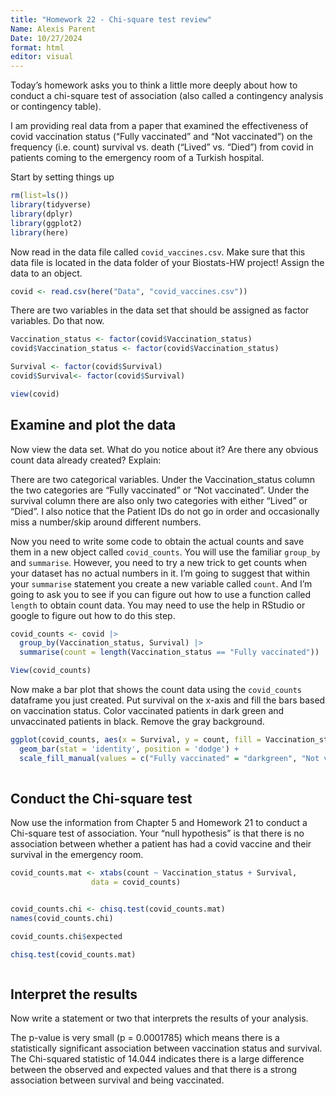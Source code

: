 ```yaml
---
title: "Homework 22 - Chi-square test review"
Name: Alexis Parent 
Date: 10/27/2024
format: html
editor: visual
---
```


Today's homework asks you to think a little more deeply about how to conduct a chi-square test of association (also called a contingency analysis or contingency table).

I am providing real data from a paper that examined the effectiveness of covid vaccination status ("Fully vaccinated" and "Not vaccinated") on the frequency (i.e. count) survival vs. death ("Lived" vs. "Died") from covid in patients coming to the emergency room of a Turkish hospital.

Start by setting things up

```r
rm(list=ls())
library(tidyverse)
library(dplyr)
library(ggplot2)
library(here)
```

Now read in the data file called `covid_vaccines.csv`. Make sure that this data file is located in the data folder of your Biostats-HW project! Assign the data to an object.

```r
covid <- read.csv(here("Data", "covid_vaccines.csv"))
```

There are two variables in the data set that should be assigned as factor variables. Do that now.

```r
Vaccination_status <- factor(covid$Vaccination_status)
covid$Vaccination_status <- factor(covid$Vaccination_status)

Survival <- factor(covid$Survival)
covid$Survival<- factor(covid$Survival)

view(covid)
```

## Examine and plot the data

Now view the data set. What do you notice about it? Are there any obvious count data already created? Explain:

There are two categorical variables. Under the Vaccination_status column the two categories are "Fully vaccinated" or "Not vaccinated". Under the survival column there are also only two categories with either "Lived" or "Died". I also notice that the Patient IDs do not go in order and occasionally miss a number/skip around different numbers.

Now you need to write some code to obtain the actual counts and save them in a new object called `covid_counts`. You will use the familiar `group_by` and `summarise`. However, you need to try a new trick to get counts when your dataset has no actual numbers in it. I'm going to suggest that within your `summarise` statement you create a new variable called `count`. And I'm going to ask you to see if you can figure out how to use a function called `length` to obtain count data. You may need to use the help in RStudio or google to figure out how to do this step.

```r
covid_counts <- covid |>
  group_by(Vaccination_status, Survival) |>
  summarise(count = length(Vaccination_status == "Fully vaccinated"))

View(covid_counts)

```

Now make a bar plot that shows the count data using the `covid_counts` dataframe you just created. Put survival on the x-axis and fill the bars based on vaccination status. Color vaccinated patients in dark green and unvaccinated patients in black. Remove the gray background.

```r
ggplot(covid_counts, aes(x = Survival, y = count, fill = Vaccination_status)) +
  geom_bar(stat = 'identity', position = 'dodge') +
  scale_fill_manual(values = c("Fully vaccinated" = "darkgreen", "Not vaccinated" = "black")) 
  
```

## Conduct the Chi-square test

Now use the information from Chapter 5 and Homework 21 to conduct a Chi-square test of association. Your "null hypothesis" is that there is no association between whether a patient has had a covid vaccine and their survival in the emergency room.

```r
covid_counts.mat <- xtabs(count ~ Vaccination_status + Survival, 
                  data = covid_counts)


covid_counts.chi <- chisq.test(covid_counts.mat)
names(covid_counts.chi)

covid_counts.chi$expected

chisq.test(covid_counts.mat)
```

```         
```

## Interpret the results

Now write a statement or two that interprets the results of your analysis.

The p-value is very small (p = 0.0001785) which means there is a statistically significant association between vaccination status and survival. The Chi-squared statistic of 14.044 indicates there is a large difference between the observed and expected values and that there is a strong association between survival and being vaccinated.

